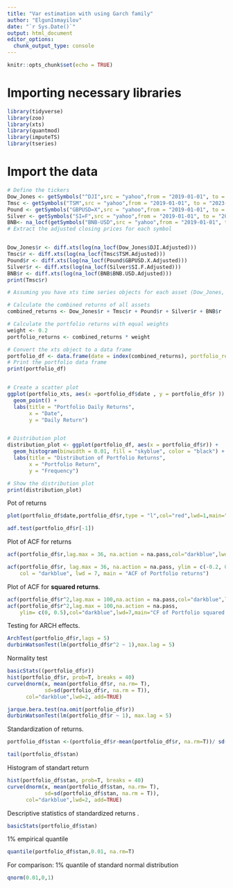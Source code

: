 ```yaml
---
title: "Var estimation with using Garch family"
author: "ElgunIsmayilov"
date: "`r Sys.Date()`"
output: html_document
editor_options: 
  chunk_output_type: console
---
```


```r
knitr::opts_chunk$set(echo = TRUE)
```
# Importing necessary libraries
```r
library(tidyverse)
library(zoo)
library(xts)
library(quantmod)
library(imputeTS)
library(tseries)

```

# Import the data

```r
# Define the tickers
Dow_Jones <- getSymbols("^DJI",src = "yahoo",from = "2019-01-01", to = "2023-01-01",auto.assign = FALSE)
Tmsc <- getSymbols("TSM",src = "yahoo",from = "2019-01-01", to = "2023-01-01",auto.assign = FALSE)
Pound <- getSymbols("GBPUSD=X",src = "yahoo",from = "2019-01-01", to = "2023-01-01",auto.assign = FALSE)
Silver <- getSymbols("SI=F",src = "yahoo",from = "2019-01-01", to = "2023-01-01",auto.assign = FALSE)
BNB<- na_locf(getSymbols("BNB-USD",src = "yahoo",from = "2019-01-01", to = "2023-01-01",auto.assign = FALSE))
# Extract the adjusted closing prices for each symbol



```

```r
Dow_Jones$r <- diff.xts(log(na_locf(Dow_Jones$DJI.Adjusted)))
Tmsc$r <- diff.xts(log(na_locf(Tmsc$TSM.Adjusted)))
Pound$r <- diff.xts(log(na_locf(Pound$GBPUSD.X.Adjusted)))
Silver$r <- diff.xts(log(na_locf(Silver$SI.F.Adjusted)))
BNB$r <- diff.xts(log(na_locf(BNB$BNB.USD.Adjusted)))
print(Tmsc$r)
```





```r

# Assuming you have xts time series objects for each asset (Dow_Jones, Tmsc, Pound, Silver, BNB)

# Calculate the combined returns of all assets
combined_returns <- Dow_Jones$r + Tmsc$r + Pound$r + Silver$r + BNB$r

# Calculate the portfolio returns with equal weights
weight <- 0.2
portfolio_returns <- combined_returns * weight

# Convert the xts object to a data frame
portfolio_df <- data.frame(date = index(combined_returns), portfolio_returns = coredata(portfolio_returns))
# Print the portfolio data frame
print(portfolio_df)



```








```r



# Create a scatter plot
ggplot(portfolio_xts, aes(x =portfolio_df$date , y = portfolio_df$r )) +
  geom_point() +
  labs(title = "Portfolio Daily Returns",
       x = "Date",
       y = "Daily Return")



```

```r
# Distribution plot
distribution_plot <- ggplot(portfolio_df, aes(x = portfolio_df$r)) +
  geom_histogram(binwidth = 0.01, fill = "skyblue", color = "black") +
  labs(title = "Distribution of Portfolio Returns",
       x = "Portfolio Return",
       y = "Frequency")

# Show the distribution plot
print(distribution_plot)


```
Pot of returns
```r
plot(portfolio_df$date,portfolio_df$r,type = "l",col="red",lwd=1,main="Return of Portfolio")
```

```r

adf.test(portfolio_df$r[-1])
```


Plot of ACF for returns 
```r
acf(portfolio_df$r,lag.max = 36, na.action = na.pass,col="darkblue",lwd=7,main="ACF of Portfolio returns")

acf(portfolio_df$r, lag.max = 36, na.action = na.pass, ylim = c(-0.2, 0.2),
    col = "darkblue", lwd = 7, main = "ACF of Portfolio returns")
```
Plot of ACF for **squared returns**.
```r
acf(portfolio_df$r^2,lag.max = 100,na.action = na.pass,col="darkblue",lwd=7,main="ACF of Portfolio squared returns")
acf(portfolio_df$r^2,lag.max = 100,na.action = na.pass,
    ylim= c(0, 0.5),col="darkblue",lwd=7,main="CF of Portfolio squared returns")

```
Testing for ARCH effects.
```r
ArchTest(portfolio_df$r,lags = 5)
durbinWatsonTest(lm(portfolio_df$r^2 ~ 1),max.lag = 5)


```

Normality test
```r
basicStats((portfolio_df$r))
hist(portfolio_df$r, prob=T, breaks = 40)
curve(dnorm(x, mean(portfolio_df$r, na.rm= T),
            sd=sd(portfolio_df$r, na.rm = T)),
      col="darkblue",lwd=2, add=TRUE)

jarque.bera.test(na.omit(portfolio_df$r))
durbinWatsonTest(lm(portfolio_df$r ~ 1), max.lag = 5)


```

Standardization of returns.

```r
portfolio_df$stan <-(portfolio_df$r-mean(portfolio_df$r, na.rm=T))/ sd(portfolio_df$r, na.rm = T)

tail(portfolio_df$stan)

```
Histogram of standart return
```r
hist(portfolio_df$stan, prob=T, breaks = 40)
curve(dnorm(x, mean(portfolio_df$stan, na.rm= T),
            sd=sd(portfolio_df$stan, na.rm = T)),
      col="darkblue",lwd=2, add=TRUE)

```
Descriptive statistics of standardized returns .
```r
basicStats(portfolio_df$stan)

```
1% empirical quantile

```r
quantile(portfolio_df$stan,0.01, na.rm=T)

```
For comparison: 1% quantile of standard normal distribution
```r
qnorm(0.01,0,1)

```